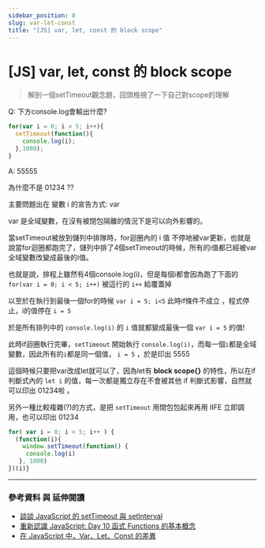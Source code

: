 ---
sidebar_position: 8
slug: var-let-const
title: "[JS] var, let, const 的 block scope"
---

# [JS] var, let, const 的 block scope

>解到一個setTimeout觀念題，回頭檢視了一下自己對scope的理解  

Q: 下方console.log會輸出什麼?

```js
for(var i = 0; i < 5; i++){
  setTimeout(function(){
    console.log(i);
  },1000);
}
```

A: 55555

為什麼不是 01234 ??

主要問題出在 變數 i 的宣告方式: var

var 是全域變數，在沒有被閉包隔離的情況下是可以向外影響的。  

當setTimeout被放到儲列中排隊時，for迴圈內的 i 值 不停地被var更新，也就是說當for迴圈都跑完了，儲列中排了4個setTimeout的時候，所有的i值都已經被var全域變數改變成最後的i值。

也就是說，排程上雖然有4個console.log(i)，但是每個i都會因為跑了下面的 `for(var i = 0; i < 5; i++)` 被這行的 `i++` 給覆蓋掉  

以至於在執行到最後一個for的時候 `var i = 5; i<5` 此時if條件不成立 ，程式停止，i的值停在 `i = 5`  

於是所有排列中的 `console.log(i)` 的 `i` 值就都變成最後一個 `var i = 5` 的值!  

此時if迴圈執行完畢，`setTimeout` 開始執行 `console.log(i)`，而每一個`i`都是全域變數，因此所有的`i`都是同一個值， `i = 5` ，於是印出 5555  

這個時候只要把var改成let就可以了，因為let有 **block scope{}** 的特性，所以在if判斷式內的 `let i` 的值，每一次都是獨立存在不會被其他 if 判斷式影響，自然就可以印出 01234啦 。

另外一種比較複雜(?)的方式，是把 `setTimeout` 用閉包包起來再用 IIFE 立即調用，也可以印出 01234

```js
for( var i = 0; i < 5; i++ ) {
  (function(i){
    window.setTimeout(function() {
     console.log(i)
   }, 1000)
})(i)}
```

---

### 參考資料 與 延伸閱讀

* [談談 JavaScript 的 setTimeout 與 setInterval](https://kuro.tw/posts/2019/02/23/%E8%AB%87%E8%AB%87-JavaScript-%E7%9A%84-setTimeout-%E8%88%87-setInterval/)
* [重新認識 JavaScript: Day 10 函式 Functions 的基本概念](https://ithelp.ithome.com.tw/articles/10191549)
* [在 JavaScript 中，Var、Let、Const 的差異](https://askie.today/differences-among-var-let-const/)



<Giscus
  id="comments"
  repo="Rubylago/my-note"
  repoId="R_kgDOHo7cKQ"
  category="Announcements"
  categoryId="DIC_kwDOHo7cKc4CSRCM"
  mapping="title"
  term="Comments"
  reactionsEnabled="1"
  emitMetadata="0"
  inputPosition="top"
  theme="preferred_color_scheme"
  lang="zh-TW"
  loading="lazy"
/>